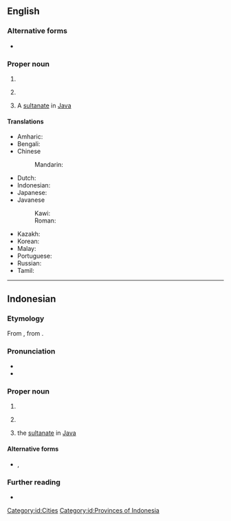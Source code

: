 ==English==
{{wikipedia}}

===Alternative forms===
* {{alter|en|Jogjakarta}}

===Proper noun===
{{en-proper noun}}

# {{place|en|city|p/Central Java|c/Indonesia}}
# {{place|en|autonomous region|c/Indonesia}}
#: {{syn|en|Yogyakarta Special Region}}
# A [[w:Yogyakarta Sultanate|sultanate]] in [[Java]]

====Translations====
{{trans-top|city in Indonesia}}
* Amharic: {{t|am|ዮጊያካርታ|sc=Ethi}}
* Bengali: {{t|bn|যোগকর্তা}}
* Chinese
*: Mandarin: {{t|zh|日惹|tr=Rìrě}}
* Dutch: {{t|nl|Yogyakarta}}
* Indonesian: {{t+|id|Yogyakarta}}
* Japanese: {{t|ja|ジョグジャカルタ|tr=Jogujakaruta}}
* Javanese
*: Kawi: 
*: Roman: {{t|jv|Yogyakarta}}
* Kazakh: {{t|kk|Йогьякарта}}
* Korean: {{t|ko|족자카르타|tr=Jokjakareuta}}
* Malay: {{t|ms|Yogyakarta}}
* Portuguese: {{t|pt|Yogyakarta}}
* Russian: {{t|ru|Джокьякарта}}
* Tamil: {{t|ta|யோக்கியகர்த்தா}}
{{trans-bottom}}

----

==Indonesian==

===Etymology===
From {{bor|id|jv|ꦔꦪꦺꦴꦒꦾꦏꦂꦠ}}, from {{der|id|sa|-}} {{compound|sa|अयोध्या|t1=Ayodhya|lit1=unconquerable citadel|कृत|t2=done, accomplished|nocat=1}}.

===Pronunciation===
* {{IPA|id|/joɡjakarta/}}
* {{hyph|id|Yog|ya|kar|ta}}

===Proper noun===
{{id-proper noun}}

# {{place|id|city|r/Yogyakarta Special Region|c/Indonesia|t=Yogyakarta}}
# {{place|id|autonomous region|c/Indonesia|t=Yogyakarta}}
#: {{syn|id|Daerah Istimewa Yogyakarta}}
# the [[w:Yogyakarta Sultanate|sultanate]] in [[Java]]

====Alternative forms====
* {{l|id|Jogjakarta}}, {{l|id|Jogja}}

===Further reading===
* {{R:KBBI Daring}}

[[Category:id:Cities]]
[[Category:id:Provinces of Indonesia]]